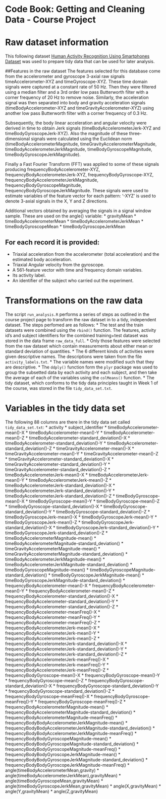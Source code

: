 Code Book: Getting and Cleaning Data - Course Project
==========================================

# Raw dataset information
This following dataset [Human Activity Recognition Using Smartphones Dataset](http://archive.ics.uci.edu/ml/datasets/Human+Activity+Recognition+Using+Smartphones) was used to prepare tidy data that can be used for later analysis. 

##Features in the raw dataset
The features selected for this database come from the accelerometer and gyroscope 3-axial raw signals timeAccelerometer-XYZ and timeGyroscope-XYZ. These time domain signals were captured at a constant rate of 50 Hz. Then they were filtered using a median filter and a 3rd order low pass Butterworth filter with a corner frequency of 20 Hz to remove noise. Similarly, the acceleration signal was then separated into body and gravity acceleration signals (timeBodyAccelerometer-XYZ and timeGravityAccelerometer-XYZ) using another low pass Butterworth filter with a corner frequency of 0.3 Hz. 

Subsequently, the body linear acceleration and angular velocity were derived in time to obtain Jerk signals (timeBodyAccelerometerJerk-XYZ and timeBodyGyroscopeJerk-XYZ). Also the magnitude of these three-dimensional signals were calculated using the Euclidean norm (timeBodyAccelerometerMagnitude, timeGravityAccelerometerMagnitude, timeBodyAccelerometerJerkMagnitude, timeBodyGyroscopeMagnitude, timeBodyGyroscopeJerkMagnitude). 

Finally a Fast Fourier Transform (FFT) was applied to some of these signals producing frequencyBodyAccelerometer-XYZ, frequencyBodyAccelerometerJerk-XYZ, frequencyBodyGyroscope-XYZ, frequencyBodyAccelerometerJerkMagnitude, frequencyBodyGyroscopeMagnitude, frequencyBodyGyroscopeJerkMagnitude. These signals were used to estimate variables of the feature vector for each pattern: '-XYZ' is used to denote 3-axial signals in the X, Y and Z directions. 

Additional vectors obtained by averaging the signals in a signal window sample. These are used on the angle() variable:
* gravityMean
* timeBodyAccelerometerMean
* timeBodyAccelerometerJerkMean
* timeBodyGyroscopeMean
* timeBodyGyroscopeJerkMean

For each record it is provided:
-------------------------------------

- Triaxial acceleration from the accelerometer (total acceleration) and the estimated body acceleration.
- Triaxial Angular velocity from the gyroscope. 
- A 561-feature vector with time and frequency domain variables. 
- Its activity label. 
- An identifier of the subject who carried out the experiment.


# Transformations on the raw data
The script `run_analysis.R` performs a series of steps as outlined in the course project page to transform the raw dataset in to a tidy, independent dataset. The steps perfomed are as follows:
* The test and the train datasets were combined using the `rbind()` function. The features, activity id's and subject identifiers for the combined training+test dataset was stored in the data frame `raw_data_full`. 
* Only those features were selected from the raw dataset which contain measurements about either mean or standard deviation of quantities. 
* The 6 different kinds of activities were given descriptive names. The descriptions were taken from the file `activity_labels.txt`.
* The variable names were modified such that they are descriptive. 
* The `ddply()` function form the `plyr` package was used to group the subsetted data by each activity and each subject, and then take the average of each of the variables using the `colMeans()` function. 
* The tidy dataset, which conforms to the tidy data principles taught in Week 1 of the course, was stored in the file `tidy_data_set.txt`.


# Variables in the tidy data set 
The following 88 columns are there in the tidy data set called `tidy_data_set.txt`: 
* activity
* subject_identifier
* timeBodyAccelerometer-mean()-X
* timeBodyAccelerometer-mean()-Y
* timeBodyAccelerometer-mean()-Z
* timeBodyAccelerometer-standard_deviation()-X
* timeBodyAccelerometer-standard_deviation()-Y
* timeBodyAccelerometer-standard_deviation()-Z
* timeGravityAccelerometer-mean()-X
* timeGravityAccelerometer-mean()-Y
* timeGravityAccelerometer-mean()-Z
* timeGravityAccelerometer-standard_deviation()-X
* timeGravityAccelerometer-standard_deviation()-Y
* timeGravityAccelerometer-standard_deviation()-Z
* timeBodyAccelerometerJerk-mean()-X
* timeBodyAccelerometerJerk-mean()-Y
* timeBodyAccelerometerJerk-mean()-Z
* timeBodyAccelerometerJerk-standard_deviation()-X
* timeBodyAccelerometerJerk-standard_deviation()-Y
* timeBodyAccelerometerJerk-standard_deviation()-Z
* timeBodyGyroscope-mean()-X
* timeBodyGyroscope-mean()-Y
* timeBodyGyroscope-mean()-Z
* timeBodyGyroscope-standard_deviation()-X
* timeBodyGyroscope-standard_deviation()-Y
* timeBodyGyroscope-standard_deviation()-Z
* timeBodyGyroscopeJerk-mean()-X
* timeBodyGyroscopeJerk-mean()-Y
* timeBodyGyroscopeJerk-mean()-Z
* timeBodyGyroscopeJerk-standard_deviation()-X
* timeBodyGyroscopeJerk-standard_deviation()-Y
* timeBodyGyroscopeJerk-standard_deviation()-Z
* timeBodyAccelerometerMagnitude-mean()
* timeBodyAccelerometerMagnitude-standard_deviation()
* timeGravityAccelerometerMagnitude-mean()
* timeGravityAccelerometerMagnitude-standard_deviation()
* timeBodyAccelerometerJerkMagnitude-mean()
* timeBodyAccelerometerJerkMagnitude-standard_deviation()
* timeBodyGyroscopeMagnitude-mean()
* timeBodyGyroscopeMagnitude-standard_deviation()
* timeBodyGyroscopeJerkMagnitude-mean()
* timeBodyGyroscopeJerkMagnitude-standard_deviation()
* frequencyBodyAccelerometer-mean()-X
* frequencyBodyAccelerometer-mean()-Y
* frequencyBodyAccelerometer-mean()-Z
* frequencyBodyAccelerometer-standard_deviation()-X
* frequencyBodyAccelerometer-standard_deviation()-Y
* frequencyBodyAccelerometer-standard_deviation()-Z
* frequencyBodyAccelerometer-meanFreq()-X
* frequencyBodyAccelerometer-meanFreq()-Y
* frequencyBodyAccelerometer-meanFreq()-Z
* frequencyBodyAccelerometerJerk-mean()-X
* frequencyBodyAccelerometerJerk-mean()-Y
* frequencyBodyAccelerometerJerk-mean()-Z
* frequencyBodyAccelerometerJerk-standard_deviation()-X
* frequencyBodyAccelerometerJerk-standard_deviation()-Y
* frequencyBodyAccelerometerJerk-standard_deviation()-Z
* frequencyBodyAccelerometerJerk-meanFreq()-X
* frequencyBodyAccelerometerJerk-meanFreq()-Y
* frequencyBodyAccelerometerJerk-meanFreq()-Z
* frequencyBodyGyroscope-mean()-X
* frequencyBodyGyroscope-mean()-Y
* frequencyBodyGyroscope-mean()-Z
* frequencyBodyGyroscope-standard_deviation()-X
* frequencyBodyGyroscope-standard_deviation()-Y
* frequencyBodyGyroscope-standard_deviation()-Z
* frequencyBodyGyroscope-meanFreq()-X
* frequencyBodyGyroscope-meanFreq()-Y
* frequencyBodyGyroscope-meanFreq()-Z
* frequencyBodyAccelerometerMagnitude-mean()
* frequencyBodyAccelerometerMagnitude-standard_deviation()
* frequencyBodyAccelerometerMagnitude-meanFreq()
* frequencyBodyBodyAccelerometerJerkMagnitude-mean()
* frequencyBodyBodyAccelerometerJerkMagnitude-standard_deviation()
* frequencyBodyBodyAccelerometerJerkMagnitude-meanFreq()
* frequencyBodyBodyGyroscopeMagnitude-mean()
* frequencyBodyBodyGyroscopeMagnitude-standard_deviation()
* frequencyBodyBodyGyroscopeMagnitude-meanFreq()
* frequencyBodyBodyGyroscopeJerkMagnitude-mean()
* frequencyBodyBodyGyroscopeJerkMagnitude-standard_deviation()
* frequencyBodyBodyGyroscopeJerkMagnitude-meanFreq()
* angle(timeBodyAccelerometerMean,gravity)
* angle(timeBodyAccelerometerJerkMean),gravityMean)
* angle(timeBodyGyroscopeMean,gravityMean)
* angle(timeBodyGyroscopeJerkMean,gravityMean)
* angle(X,gravityMean)
* angle(Y,gravityMean)
* angle(Z,gravityMean)



